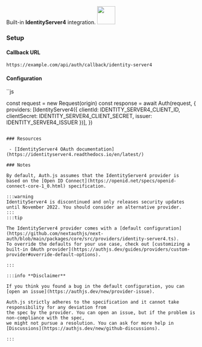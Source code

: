<div
  style={{
    backgroundColor: "#000",
    display: "flex",
    justifyContent: "space-between",
    color: "#fff",
    padding: 16,
  }}
>
  <span>
    Built-in <b>IdentityServer4</b> integration.
  </span>
  <a href="https://identityserver4.readthedocs.io">
    <img
      style={{ display: "block" }}
      src="/img/providers/identity-server4.svg"
      height="48"
      width="48"
    />
  </a>
</div>

### Setup

#### Callback URL

```
https://example.com/api/auth/callback/identity-server4
```

#### Configuration

``js

const request = new Request(origin)
const response = await Auth(request, {
providers: [IdentityServer4({ clientId: IDENTITY_SERVER4_CLIENT_ID, clientSecret: IDENTITY_SERVER4_CLIENT_SECRET, issuer: IDENTITY_SERVER4_ISSUER })],
})

```

### Resources

 - [IdentityServer4 OAuth documentation](https://identityserver4.readthedocs.io/en/latest/)

### Notes

By default, Auth.js assumes that the IdentityServer4 provider is
based on the [Open ID Connect](https://openid.net/specs/openid-connect-core-1_0.html) specification.

:::warning
IdentityServer4 is discontinued and only releases security updates until November 2022. You should consider an alternative provider.
:::
:::tip

The IdentityServer4 provider comes with a [default configuration](https://github.com/nextauthjs/next-auth/blob/main/packages/core/src/providers/identity-server4.ts).
To override the defaults for your use case, check out [customizing a built-in OAuth provider](https://authjs.dev/guides/providers/custom-provider#override-default-options).

:::

:::info **Disclaimer**

If you think you found a bug in the default configuration, you can [open an issue](https://authjs.dev/new/provider-issue).

Auth.js strictly adheres to the specification and it cannot take responsibility for any deviation from
the spec by the provider. You can open an issue, but if the problem is non-compliance with the spec,
we might not pursue a resolution. You can ask for more help in [Discussions](https://authjs.dev/new/github-discussions).

:::
```
